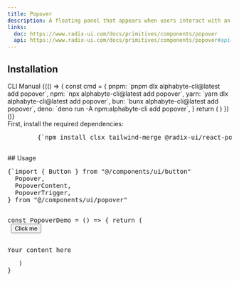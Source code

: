 ```yaml
---
title: Popover
description: A floating panel that appears when users interact with an element.
links:
  doc: https://www.radix-ui.com/docs/primitives/components/popover
  api: https://www.radix-ui.com/docs/primitives/components/popover#api-reference
---
```


<ComponentPreview name="popover-demo" />

## Installation
<CliCodeTabs>

<TabsList>
  <TabsTrigger value="cli">CLI</TabsTrigger>
  <TabsTrigger value="manual">Manual</TabsTrigger>
</TabsList>

<TabsContent value="cli">
<CliCodeTabs>
  {(() => {
    const cmd = {
      pnpm: `pnpm dlx alphabyte-cli@latest add popover`,
      npm: `npx alphabyte-cli@latest add popover`,
      yarn: `yarn dlx alphabyte-cli@latest add popover`,
      bun: `bunx alphabyte-cli@latest add popover`,
      deno: `deno run -A npm:alphabyte-cli add popover`,
    }
    return (
      <CodeCommands
        __pnpm__={cmd.pnpm}
        __npm__={cmd.npm}
        __yarn__={cmd.yarn}
        __bun__={cmd.bun}
        __deno__={cmd.deno}
      />
    )
  })()}
</CliCodeTabs>
</TabsContent>

<TabsContent value="manual">
<div className="not-prose px-4 md:px-0">
  <Step>
    <StepItem title="Install Dependencies">
      First, install the required dependencies:
      <Pre className="language-bash">
        {`npm install clsx tailwind-merge @radix-ui/react-popover`}
      </Pre>
    </StepItem>
    <StepItem title="Create utils.ts">
      <ComponentUtilsText />
      <ComponentUtils />
    </StepItem>
    <StepItem title="Create Popover Component">
      <ComponentSource name="popover-demo" />
    </StepItem>
  </Step>
</div>
</TabsContent>
</CliCodeTabs>
## Usage

<div className="not-prose space-y-6">
<Pre>{`import { Button } from "@/components/ui/button"
  Popover,
  PopoverContent,
  PopoverTrigger,
} from "@/components/ui/popover"

const PopoverDemo = () => {
  return (
    <Popover>
      <PopoverTrigger asChild>
        <Button>Click me</Button>
      </PopoverTrigger>
      <PopoverContent>
        <p>Your content here</p>
      </PopoverContent>
    </Popover>
  )
}

</div>
